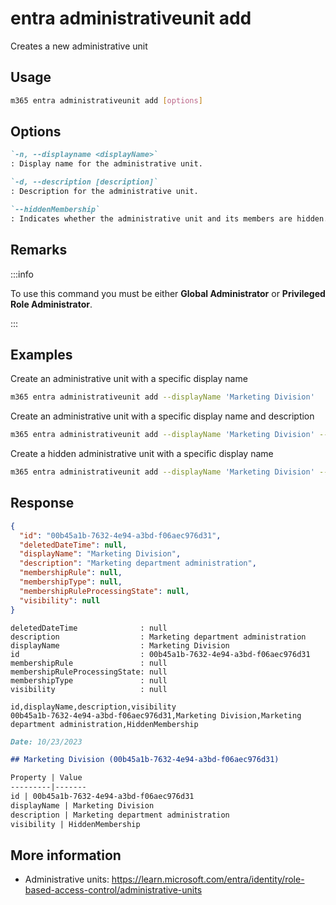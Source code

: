 
# entra administrativeunit add

Creates a new administrative unit

## Usage

```sh
m365 entra administrativeunit add [options]
```

## Options

```md definition-list
`-n, --displayname <displayName>`
: Display name for the administrative unit.

`-d, --description [description]`
: Description for the administrative unit.

`--hiddenMembership`
: Indicates whether the administrative unit and its members are hidden.
```

<Global />

## Remarks

:::info

To use this command you must be either **Global Administrator** or **Privileged Role Administrator**.

:::

## Examples

Create an administrative unit with a specific display name

```sh
m365 entra administrativeunit add --displayName 'Marketing Division'
```

Create an administrative unit with a specific display name and description

```sh
m365 entra administrativeunit add --displayName 'Marketing Division' --description 'Marketing department administration'
```

Create a hidden administrative unit with a specific display name

```sh
m365 entra administrativeunit add --displayName 'Marketing Division' --hiddenMembership
```

## Response

<Tabs>
  <TabItem value="JSON">

  ```json
  {
    "id": "00b45a1b-7632-4e94-a3bd-f06aec976d31",
    "deletedDateTime": null,
    "displayName": "Marketing Division",
    "description": "Marketing department administration",
    "membershipRule": null,
    "membershipType": null,
    "membershipRuleProcessingState": null,
    "visibility": null
  }
  ```

  </TabItem>
  <TabItem value="Text">

  ```text
  deletedDateTime              : null
  description                  : Marketing department administration
  displayName                  : Marketing Division
  id                           : 00b45a1b-7632-4e94-a3bd-f06aec976d31
  membershipRule               : null
  membershipRuleProcessingState: null
  membershipType               : null
  visibility                   : null
  ```

  </TabItem>
  <TabItem value="CSV">

  ```csv
  id,displayName,description,visibility
  00b45a1b-7632-4e94-a3bd-f06aec976d31,Marketing Division,Marketing department administration,HiddenMembership
  ```

  </TabItem>
  <TabItem value="Markdown">

  ```md
  Date: 10/23/2023

  ## Marketing Division (00b45a1b-7632-4e94-a3bd-f06aec976d31)

  Property | Value
  ---------|-------
  id | 00b45a1b-7632-4e94-a3bd-f06aec976d31
  displayName | Marketing Division
  description | Marketing department administration
  visibility | HiddenMembership
  ```

  </TabItem>
</Tabs>

## More information

- Administrative units: https://learn.microsoft.com/entra/identity/role-based-access-control/administrative-units
